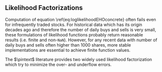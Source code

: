 ## Likelihood Factorizations

Computation of equation \\ref{eq:loglikelihoodEHOconcrete} often fails
even for infrequently traded stocks.
For historical data which has its origin decades ago and therefore the number of daily buys and sells is very small,
these formulations of likelihood functions probably return
reasonable results (i.e. finite and non-`NaN`).
However, for any recent data with number of daily buys and sells often higher than 1000 shares,
more stable implementations are essential to achieve finite function values.

The $\pintext$ literature provides two widely used likelihood factorization which try to minimize
the over- and underflow errors.

